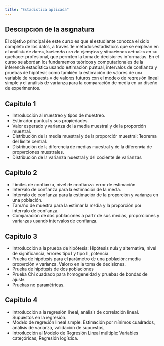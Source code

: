 ```yaml
---
title: "Estadistica aplicada"
---
```

## Descripción de la asignatura
El objetivo principal de este curso es que el estudiante conozca el ciclo completo de los datos,
a través de métodos estadísticos que se emplean en el análisis de datos, haciendo uso de
ejemplos y situaciones actuales en su quehacer profesional, que permiten la toma de decisiones
informadas.
En el curso se abordan los fundamentos teóricos y computacionales de la inferencia estadística
usando estimación puntual, intervalos de confianza y pruebas de hipótesis como también la
estimación de valores de una variable de respuesta y de valores futuros con el modelo de
regresión lineal simple y el análisis de varianza para la comparación de media en un diseño de
experimentos.

## Capitulo 1
-   Introducción al muestreo y tipos de muestreo.
-   Estimador puntual y sus propiedades.
-   Valor esperado y varianza de la media muestral y de la proporción muestral.
-   Distribución de la media muestral y de la proporción muestral: Teorema del límite central.
-   Distribución de la diferencia de medias muestral y de la diferencia de proporciones muestrales.
-   Distribución de la varianza muestral y del cociente de varianzas.

## Capitulo 2
-   Límites de confianza, nivel de confianza, error de estimación.
-   Intervalo de confianza para la estimación de la media.
-   Intervalo de confianza para la estimación de la proporción y varianza en una población.
-   Tamaño de muestra para la estimar la media y la proporción por intervalo de confianza.
-   Comparación de dos poblaciones a partir de sus medias, proporciones y varianzas usando intervalos de confianza.

## Capitulo 3
-   Introducción a la prueba de hipótesis: Hipótesis nula y alternativa, nivel de significancia, errores tipo I y tipo II, potencia.
-   Prueba de hipótesis para el parámetro de una población: media, proporción y varianza. Valor p en la toma de decisiones.
-   Prueba de hipótesis de dos poblaciones.
-   Prueba Chi cuadrado para homogeneidad y pruebas de bondad de ajuste.
-   Pruebas no paramétricas.

## Capitulo 4
-   Introducción a la regresión lineal, análisis de correlación lineal. Supuestos en la regresión.
-   Modelo de regresión lineal simple: Estimación por mínimos cuadrados, análisis de varianza, validación de supuestos,
-   Introducción al Modelo de Regresión Lineal múltiple: Variables categóricas, Regresión logística.
